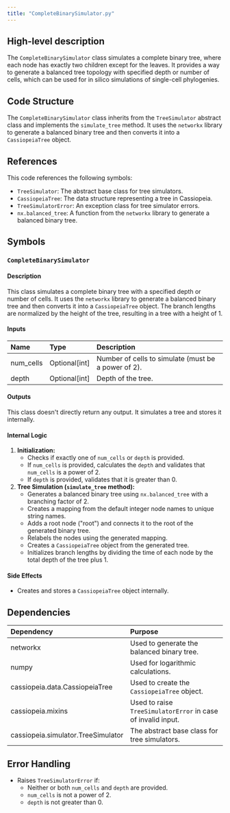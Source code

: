 ```yaml
---
title: "CompleteBinarySimulator.py"
---
```


## High-level description
The `CompleteBinarySimulator` class simulates a complete binary tree, where each node has exactly two children except for the leaves. It provides a way to generate a balanced tree topology with specified depth or number of cells, which can be used for in silico simulations of single-cell phylogenies.

## Code Structure
The `CompleteBinarySimulator` class inherits from the `TreeSimulator` abstract class and implements the `simulate_tree` method. It uses the `networkx` library to generate a balanced binary tree and then converts it into a `CassiopeiaTree` object.

## References
This code references the following symbols:
- `TreeSimulator`: The abstract base class for tree simulators.
- `CassiopeiaTree`: The data structure representing a tree in Cassiopeia.
- `TreeSimulatorError`: An exception class for tree simulator errors.
- `nx.balanced_tree`: A function from the `networkx` library to generate a balanced binary tree.

## Symbols

### `CompleteBinarySimulator`
#### Description
This class simulates a complete binary tree with a specified depth or number of cells. It uses the `networkx` library to generate a balanced binary tree and then converts it into a `CassiopeiaTree` object. The branch lengths are normalized by the height of the tree, resulting in a tree with a height of 1.

#### Inputs
| Name | Type | Description |
|:-----|:-----|:------------|
| num_cells | Optional[int] | Number of cells to simulate (must be a power of 2). |
| depth | Optional[int] | Depth of the tree. |

#### Outputs
This class doesn't directly return any output. It simulates a tree and stores it internally.

#### Internal Logic
1. **Initialization:**
    - Checks if exactly one of `num_cells` or `depth` is provided.
    - If `num_cells` is provided, calculates the `depth` and validates that `num_cells` is a power of 2.
    - If `depth` is provided, validates that it is greater than 0.
2. **Tree Simulation (`simulate_tree` method):**
    - Generates a balanced binary tree using `nx.balanced_tree` with a branching factor of 2.
    - Creates a mapping from the default integer node names to unique string names.
    - Adds a root node ("root") and connects it to the root of the generated binary tree.
    - Relabels the nodes using the generated mapping.
    - Creates a `CassiopeiaTree` object from the generated tree.
    - Initializes branch lengths by dividing the time of each node by the total depth of the tree plus 1.

#### Side Effects
- Creates and stores a `CassiopeiaTree` object internally.

## Dependencies
| Dependency | Purpose |
|:-----------|:--------|
| networkx | Used to generate the balanced binary tree. |
| numpy | Used for logarithmic calculations. |
| cassiopeia.data.CassiopeiaTree | Used to create the `CassiopeiaTree` object. |
| cassiopeia.mixins | Used to raise `TreeSimulatorError` in case of invalid input. |
| cassiopeia.simulator.TreeSimulator | The abstract base class for tree simulators. |

## Error Handling
- Raises `TreeSimulatorError` if:
    - Neither or both `num_cells` and `depth` are provided.
    - `num_cells` is not a power of 2.
    - `depth` is not greater than 0. 
